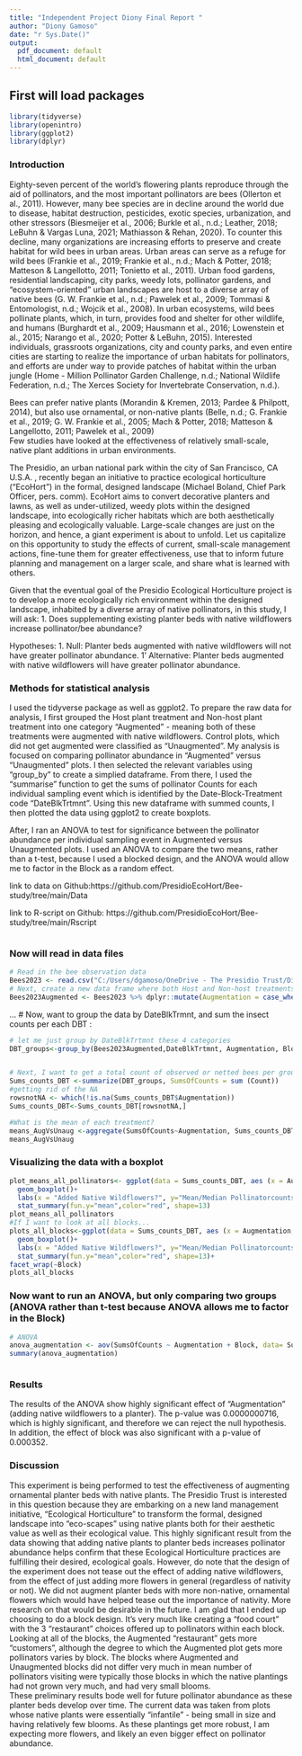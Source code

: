 ```yaml
---
title: "Independent Project Diony Final Report "
author: "Diony Gamoso"
date: "r Sys.Date()"
output:
  pdf_document: default
  html_document: default
---
```

## First will load packages
```r
library(tidyverse)
library(openintro)
library(ggplot2)
library(dplyr)
```
### Introduction
 Eighty-seven percent of the world’s flowering plants reproduce through the aid of pollinators, and the most important pollinators are bees (Ollerton et al., 2011).  However, many bee species are in decline around the world due to disease, habitat destruction, pesticides, exotic species, urbanization, and other stressors  (Biesmeijer et al., 2006; Burkle et al., n.d.; Leather, 2018; LeBuhn & Vargas Luna, 2021; Mathiasson & Rehan, 2020).  To counter this decline, many organizations are increasing efforts to preserve and create habitat for wild bees in urban areas. Urban areas can serve as a refuge for wild bees (Frankie et al., 2019; Frankie et al., n.d.; Mach & Potter, 2018; Matteson & Langellotto, 2011; Tonietto et al., 2011). Urban food gardens, residential landscaping, city parks, weedy lots, pollinator gardens, and “ecosystem-oriented” urban landscapes are host to a diverse array of native bees  (G. W. Frankie et al., n.d.; Pawelek et al., 2009; Tommasi & Entomologist, n.d.; Wojcik et al., 2008).  In urban ecosystems, wild bees pollinate plants, which, in turn, provides food and shelter for other wildlife, and humans (Burghardt et al., 2009; Hausmann et al., 2016; Lowenstein et al., 2015; Narango et al., 2020; Potter & LeBuhn, 2015). Interested individuals, grassroots organizations, city and county parks, and even entire cities are starting to realize the importance of urban habitats for pollinators, and efforts are under way to provide patches of habitat within the urban jungle (Home - Million Pollinator Garden Challenge, n.d.; National Wildlife Federation, n.d.; The Xerces Society for Invertebrate Conservation, n.d.).   

  Bees can prefer native plants (Morandin & Kremen, 2013; Pardee & Philpott, 2014), but also use ornamental, or non-native plants (Belle, n.d.; G. Frankie et al., 2019; G. W. Frankie et al., 2005; Mach & Potter, 2018; Matteson & Langellotto, 2011; Pawelek et al., 2009)  
Few studies have looked at the effectiveness of relatively small-scale, native plant additions in urban environments.  

  The Presidio, an urban national park within the city of San Francisco, CA U.S.A. , recently began an initiative to practice ecological horticulture (“EcoHort”) in the formal, designed landscape  (Michael Boland, Chief Park Officer, pers. comm).    EcoHort aims to convert decorative planters and lawns, as well as under-utilized, weedy plots within the designed landscape, into ecologically richer habitats which are both aesthetically pleasing and ecologically valuable.     Large-scale changes are just on the horizon, and hence, a giant experiment is about to unfold. Let us capitalize on this opportunity to study the effects of current, small-scale management actions, fine-tune them for greater effectiveness, use that to inform future planning and management on a larger scale, and share what is learned with others.   

 Given that the eventual goal of the Presidio Ecological Horticulture project is to develop a more ecologically rich environment within the designed landscape, inhabited by a diverse array of native pollinators, in this study, I will ask:
1.	Does supplementing existing planter beds with native wildflowers increase pollinator/bee  abundance?


Hypotheses:
1. Null: Planter beds augmented with native wildflowers will not have greater pollinator abundance.
1' Alternative:  Planter beds augmented with native wildflowers will have greater pollinator abundance.

### Methods for statistical analysis
I used the tidyverse package as well as ggplot2.
To prepare the raw data for analysis, I first grouped the Host plant treatment and Non-host plant treatment into one category "Augmented" - meaning both of these treatments were augmented with native wildflowers.  Control plots, which did not get augmented were classified as "Unaugmented".  My analysis is focused on comparing pollinator abundance in "Augmented" versus "Unaugmented" plots.
I then selected the relevant variables using "group_by" to create a simplied dataframe.  From there, I used the "summarise" function to get the sums of pollinator Counts for each individual sampling event which is identified by the Date-Block-Treatment code "DateBlkTrtmnt".  Using this new dataframe with summed counts, I then plotted the data using ggplot2 to create boxplots.

After, I ran an ANOVA to test for significance between the pollinator abundance per individual sampling event in Augmented versus Unaugmented plots. I used an ANOVA to compare the two means, rather than a t-test, because I used a blocked design, and the ANOVA would allow me to factor in the Block as a random effect.

link to data on Github:https://github.com/PresidioEcoHort/Bee-study/tree/main/Data

link to R-script on Github: https://github.com/PresidioEcoHort/Bee-study/tree/main/Rscript
```r

```

### Now will read in data files
```r
# Read in the bee observation data
Bees2023 <- read.csv("C:/Users/dgamoso/OneDrive - The Presidio Trust/Diony's Stuff/Graduate school/Presidio Ecological Horticulture Project/Bee-study/Data/GitEcohortFieldMethodsData2023ForAnalysis.csv")
# Next, create a new data frame where both Host and Non-host treatments are clumped under "Augmented" (with native flowers), and Control plots are called "Unaugmented)
Bees2023Augmented <- Bees2023 %>% dplyr::mutate(Augmentation = case_when(Treatment == "C" ~ "NoExtraFlowers", Treatment == "NH" ~ "NativeFlowersAdded", Treatment == "H" ~ "NativeFlowersAdded" ))

```


...
# Now, want to group the data by DateBlkTrmnt, and sum the insect counts per each DBT :
```r
# let me just group by DateBlkTrtmnt these 4 categories
DBT_groups<-group_by(Bees2023Augmented,DateBlkTrtmnt, Augmentation, Block)


# Next, I want to get a total count of observed or netted bees per group, our groups being DateBlkTrtmnts.  I will create a new column called SumsOfCount
Sums_counts_DBT <-summarize(DBT_groups, SumsOfCounts = sum (Count))
#getting rid of the NA
rowsnotNA <- which(!is.na(Sums_counts_DBT$Augmentation))
Sums_counts_DBT<-Sums_counts_DBT[rowsnotNA,]

#What is the mean of each treatment?
means_AugVsUnaug <-aggregate(SumsOfCounts~Augmentation, Sums_counts_DBT, mean)
means_AugVsUnaug
```
### Visualizing the data with a boxplot
```r

plot_means_all_pollinators<- ggplot(data = Sums_counts_DBT, aes (x = Augmentation, y = SumsOfCounts, fill = Augmentation)) + 
  geom_boxplot()+
  labs(x = "Added Native Wildflowers?", y="Mean/Median Pollinatorcounts", title = "Does adding wildflowers make a difference?", caption =  "Shows median and mean of pollinator counts per sampling event. We compare  Augmented (plots with native wildflowers added), and Unaugmented (control) plots")+
  stat_summary(fun.y="mean",color="red", shape=13)
plot_means_all_pollinators
#If I want to look at all blocks...
plots_all_blocks<-ggplot(data = Sums_counts_DBT, aes (x = Augmentation, y = SumsOfCounts, fill = Augmentation)) + 
  geom_boxplot()+
  labs(x = "Added Native Wildflowers?", y="Mean/Median Pollinatorcounts", title = "Does adding wildflowers make a difference, by Block?", caption =  "Shows median and mean of pollinator counts per sampling event. We compare  Augmented (plots with native wildflowers added), and Unaugmented (control) plots")+
  stat_summary(fun.y="mean",color="red", shape=13)+
facet_wrap(~Block)
plots_all_blocks

```
### Now want to run an ANOVA, but only comparing two groups (ANOVA rather than t-test because ANOVA allows me to factor in the Block)
```r
# ANOVA
anova_augmentation <- aov(SumsOfCounts ~ Augmentation + Block, data= Sums_counts_DBT)
summary(anova_augmentation)
```
```r
 
```

### Results
The results of the ANOVA show highly significant effect of "Augmentation" (adding native wildflowers to a planter).  The p-value was 0.0000000716, which is highly significant, and therefore we can reject the null hypothesis.
In addition, the effect of block was also significant with a p-value of 0.000352.

### Discussion
  This experiment is being performed to test the effectiveness of augmenting ornamental planter beds with native plants.  The Presidio Trust is interested in this question because they are embarking on a new land management initiative, "Ecological Horticulture" to transform the formal, designed landscape into "eco-scapes" using native plants both for their aesthetic value as well as their ecological value. This highly significant result from the data showing that adding native plants to planter beds increases pollinator abundance helps confirm that these Ecological Horticulture practices are fulfilling their desired, ecological goals.
   However, do note that the design of the experiment does not tease out the effect of adding native wildflowers, from the effect of just adding more flowers in general (regardless of nativity or not).  We did not augment planter beds with more non-native, ornamental flowers which would have helped tease out the importance of nativity.  More research on that would be desirable in the future.
   I am glad that I ended up choosing to do a block design.  It's very much like creating a "food court" with the 3 "restaurant" choices offered up to pollinators within each block.  Looking at all of the blocks, the Augmented "restaurant" gets more "customers", although the degree to which the Augmented plot gets more pollinators varies by block. The blocks where Augmented and Unaugmented blocks did not differ very much in mean number of pollinators visiting were typically those blocks in which the native plantings had not grown very much, and had very small blooms.  
   These preliminary results bode well for future pollinator abundance as these planter beds develop over time.  The current data was taken from plots whose native plants were essentially "infantile" - being small in size and having relatively few blooms.  As these plantings get more robust, I am expecting more flowers, and likely an even bigger effect on pollinator abundance.